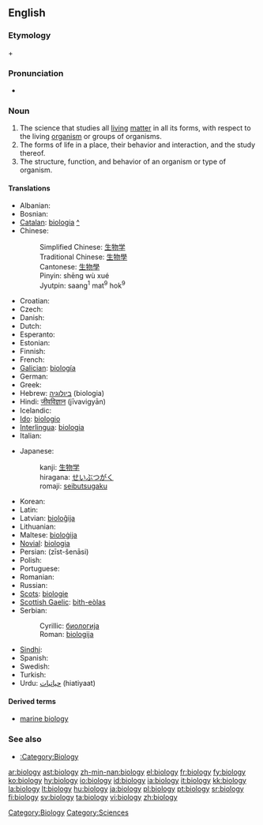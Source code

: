{{wikipedia}}
==English==

===Etymology===
{{etyl|grc}} {{term|sc=polytonic|βίος|tr=bíos||bio-, life}} + {{term|sc=polytonic|-λογία|tr=-logía||-logy, branch of study, to speak}}

===Pronunciation===
* {{IPA|/ˌba.ˈjɔ.lə.dʒɪ/}}

===Noun===
{{en-noun|biologies}}

# The science that studies all [[living]] [[matter]] in all its forms, with respect to the living [[organism]] or groups of organisms.
# The forms of life in a place, their behavior and interaction, and the study thereof.
# The structure, function, and behavior of an organism or type of organism.

====Translations====
{{trans-top|science of living matter}}
* Albanian: {{t+|sq|biologji|f|xs=Albanian}}
* Bosnian: {{t+|bs|biologija|f}}
* [[Catalan]]: [[biologia]] {{f}} [[:ca:biologia|^]]
* Chinese:
*: Simplified Chinese: [[生物学]]
*: Traditional Chinese: [[生物學]]
*: Cantonese: [[生物學]]
*: Pinyin: shēng wù xué
*: Jyutpin: saang<sup>1</sup> mat<sup>9</sup> hok<sup>9</sup>
* Croatian: {{t+|hr|biologija|f}}
* Czech: {{t-|cs|biologie|f}}
* Danish: {{t-|da|biologi}}
* Dutch: {{t+|nl|biologie}}
* Esperanto: {{t-|eo|biologio|xs=Esperanto}}
* Estonian: {{t-|et|bioloogia}}
* Finnish: {{t+|fi|biologia}}
* French: {{t+|fr|biologie|f}}
* [[Galician]]: [[biología]] {{f}}
* German: {{t+|de|Biologie|f}}
* Greek: {{t+|el|βιολογία|f|sc=Grek}}
* Hebrew: [[ביולוגיה]] (biologia) {{f}}
* Hindi: [[जीवविज्ञान]] (jīvavigyān)
* Icelandic: {{t+|is|líffræði|f}}
* [[Ido]]: [[biologio]]
* [[Interlingua]]: [[biologia]]
* Italian: {{t+|it|biologia|f}}
{{trans-mid}}
* Japanese:
*: kanji: [[生物学]]
*: hiragana: [[せいぶつがく]]
*: romaji: [[seibutsugaku]]
* Korean: {{t-|ko|생물학|tr=saengmulhak|sc=Hang}}
* Latin: {{t-|la|biologia|f}}
* Latvian: [[bioloĝija]] {{f}}
* Lithuanian: {{t+|lt|biologija|f|xs=Lithuanian}}
* Maltese: [[bioloġija]]
* [[Novial]]: [[biologia]]
* Persian: {{fa-Arab|[[زیست‌شناسی]]}} (zīst-šenāsi)
* Polish: {{t+|pl|biologia|f}}
* Portuguese: {{t+|pt|biologia|f}}
* Romanian: {{t-|ro|biologie|f}}
* Russian: {{t+|ru|биология|f|alt=биоло́гия|tr=biológiya|sc=Cyrl}}
* [[Scots]]: [[biologie]]
* [[Scottish Gaelic]]: [[bith-eòlas]] {{m}}
* Serbian:
*: Cyrillic: [[биологија#Serbian|биологија]] {{f}}
*: Roman: [[biologija#Serbian|biologija]] {{f}}
* [[Sindhi]]: {{SDchar|[[جِياڀياسُ]]}} {{m}}
* Spanish: {{t+|es|biología|f}}
* Swedish: {{t+|sv|biologi|c}}
* Turkish: {{t+|tr|biyoloji}}
* Urdu: [[حیاتیات]] (hiatiyaat) {{f}}
{{trans-bottom}}

====Derived terms====
* [[marine biology]]

===See also===
* [[:Category:Biology]]

[[Category:Biology]]
[[Category:Sciences]]

[[ar:biology]]
[[ast:biology]]
[[zh-min-nan:biology]]
[[el:biology]]
[[fr:biology]]
[[fy:biology]]
[[ko:biology]]
[[hy:biology]]
[[io:biology]]
[[id:biology]]
[[ia:biology]]
[[it:biology]]
[[kk:biology]]
[[la:biology]]
[[lt:biology]]
[[hu:biology]]
[[ja:biology]]
[[pl:biology]]
[[pt:biology]]
[[sr:biology]]
[[fi:biology]]
[[sv:biology]]
[[ta:biology]]
[[vi:biology]]
[[zh:biology]]